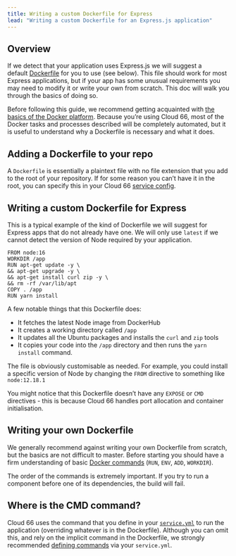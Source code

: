 ```yaml
---
title: Writing a custom Dockerfile for Express
lead: "Writing a custom Dockerfile for an Express.js application"
---
```


## Overview 

If we detect that your application uses Express.js we will suggest a default [Dockerfile](/docs/build-and-config/writing-a-dockerfile) for you to use (see below). This file should work for most Express applications, but if your app has some unusual requirements you may need to modify it or write your own from scratch. This doc will walk you through the basics of doing so.

Before following this guide, we recommend getting acquainted with [the basics of the Docker platform](https://docs.docker.com/get-started/overview/). Because you’re using Cloud 66, most of the Docker tasks and processes described will be completely automated, but it is useful to understand why a Dockerfile is necessary and what it does.

## Adding a Dockerfile to your repo

A `Dockerfile` is essentially a plaintext file with no file extension that you add to the root of your repository. If for some reason you can’t have it in the root, you can specify this in your Cloud 66 [service config](/docs/build-and-config/writing-a-dockerfile#putting-a-dockerfile-in-a-sub-directory).

## Writing a custom Dockerfile for Express

This is a typical example of the kind of Dockerfile we will suggest for Express apps that do not already have one. We will only use `latest` if we cannot detect the version of Node required by your application. 

```docker
FROM node:16
WORKDIR /app
RUN apt-get update -y \
&& apt-get upgrade -y \
&& apt-get install curl zip -y \
&& rm -rf /var/lib/apt
COPY . /app
RUN yarn install
```

A few notable things that this Dockerfile does:

- It fetches the latest Node image from DockerHub
- It creates a working directory called `/app`
- It updates all the Ubuntu packages and installs the `curl` and `zip` tools
- It copies your code into the `/app` directory and then runs the `yarn install` command.

The file is obviously customisable as needed. For example, you could install a specific version of Node by changing the `FROM` directive to something like `node:12.18.1`

You might notice that this Dockerfile doesn’t have any `EXPOSE` or `CMD` directives - this is because Cloud 66 handles port allocation and container initialisation.

## Writing your own Dockerfile

We generally recommend against writing your own Dockerfile from scratch, but the basics are not difficult to master. Before starting you should have a firm understanding of basic [Docker commands](https://docs.docker.com/engine/reference/builder/) (`RUN`, `ENV`, `ADD`, `WORKDIR`).

The order of the commands is extremely important. If you try to run a component before one of its dependencies, the build will fail.

## Where is the CMD command?

Cloud 66 uses the command that you define in your [`service.yml`](/docs/build-and-config/docker-service-configuration) to run the application (overriding whatever is in the Dockerfile). Although you can omit this, and rely on the implicit command in the Dockerfile, we strongly recommended [defining commands](/docs/build-and-config/building-your-service#build-command) via your `service.yml`.
